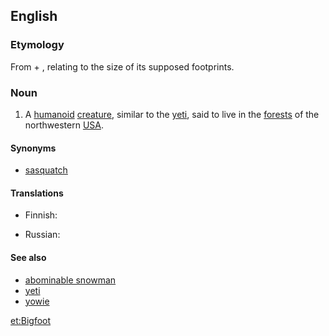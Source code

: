 ==English==
{{wikipedia}}

===Etymology===
From {{term|big}} + {{term|foot}}, relating to the size of its supposed footprints.

===Noun===
{{en-noun|Bigfoot|pl2=Bigfeet|pl3=Bigfoots}}

# {{US|cryptozoology}} A [[humanoid]] [[creature]], similar to the [[yeti]], said to live in the [[forest]]s of the northwestern [[USA]].

====Synonyms====
* [[sasquatch]]

====Translations====
{{trans-top|unidentified yeti-like animal}}
* Finnish: {{t-|fi|Isojalka}}
{{trans-mid}}
* Russian: {{t|ru|бигфут|m|tr=bigfút|sc=Cyrl}}
{{trans-bottom}}

====See also====
* [[abominable snowman]]
* [[yeti]]
* [[yowie]]

[[et:Bigfoot]]